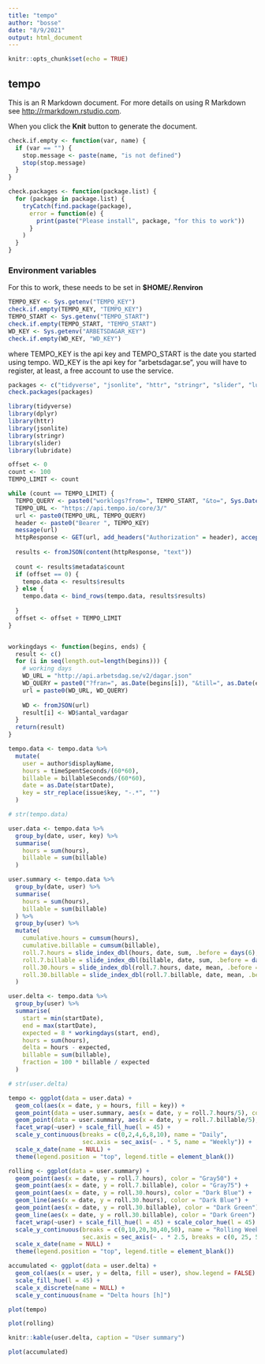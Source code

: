 ```yaml
---
title: "tempo"
author: "bosse"
date: "8/9/2021"
output: html_document
---
```


```r
knitr::opts_chunk$set(echo = TRUE)
```

## tempo

This is an R Markdown document. For more details on using R Markdown see <http://rmarkdown.rstudio.com>.

When you click the **Knit** button to generate the document.

```r
check.if.empty <- function(var, name) {
  if (var == "") {
    stop.message <- paste(name, "is not defined")
    stop(stop.message)
  }
}

check.packages <- function(package.list) {
  for (package in package.list) {
    tryCatch(find.package(package),
      error = function(e) {
        print(paste("Please install", package, "for this to work"))
      }
    )
  }  
}
```

### Environment variables

For this to work, these needs to be set in **$HOME/.Renviron**

```r
TEMPO_KEY <- Sys.getenv("TEMPO_KEY")
check.if.empty(TEMPO_KEY, "TEMPO_KEY")
TEMPO_START <- Sys.getenv("TEMPO_START")
check.if.empty(TEMPO_START, "TEMPO_START")
WD_KEY <- Sys.getenv("ARBETSDAGAR_KEY")
check.if.empty(WD_KEY, "WD_KEY")
```

where TEMPO_KEY is the api key and TEMPO_START is the date you started using tempo. WD_KEY is the api key for "arbetsdagar.se", you will have to register, at least, a free account to use the service.

```r

packages <- c("tidyverse", "jsonlite", "httr", "stringr", "slider", "lubridate")
check.packages(packages)

library(tidyverse)
library(dplyr)
library(httr)
library(jsonlite)
library(stringr)
library(slider)
library(lubridate)
```

```r
offset <- 0
count <- 100
TEMPO_LIMIT <- count

while (count == TEMPO_LIMIT) {
  TEMPO_QUERY <- paste0("worklogs?from=", TEMPO_START, "&to=", Sys.Date(), "&offset=", offset, "&limit=", TEMPO_LIMIT)
  TEMPO_URL <- "https://api.tempo.io/core/3/"
  url <- paste0(TEMPO_URL, TEMPO_QUERY)
  header <- paste0("Bearer ", TEMPO_KEY)
  message(url)
  httpResponse <- GET(url, add_headers("Authorization" = header), accept_json(), timeout(20))
  
  results <- fromJSON(content(httpResponse, "text"))
  
  count <- results$metadata$count
  if (offset == 0) {
    tempo.data <- results$results
  } else {
    tempo.data <- bind_rows(tempo.data, results$results)
    
  }
  offset <- offset + TEMPO_LIMIT
}


workingdays <- function(begins, ends) {
  result <- c()
  for (i in seq(length.out=length(begins))) {
    # working days
    WD_URL = "http://api.arbetsdag.se/v2/dagar.json"
    WD_QUERY = paste0("?fran=", as.Date(begins[i]), "&till=", as.Date(ends[i]), "&key=", WD_KEY, "&id=1234")
    url = paste0(WD_URL, WD_QUERY)
    
    WD <- fromJSON(url)
    result[i] <- WD$antal_vardagar
  }
  return(result)
}
```

```r

tempo.data <- tempo.data %>%
  mutate(
    user = author$displayName,
    hours = timeSpentSeconds/(60*60),
    billable = billableSeconds/(60*60),
    date = as.Date(startDate),
    key = str_replace(issue$key, "-.*", "")
  )

# str(tempo.data)

user.data <- tempo.data %>%
  group_by(date, user, key) %>%
  summarise(
    hours = sum(hours),
    billable = sum(billable)
  )

user.summary <- tempo.data %>%
  group_by(date, user) %>%
  summarise(
    hours = sum(hours),
    billable = sum(billable)
  ) %>%
  group_by(user) %>%
  mutate(
    cumulative.hours = cumsum(hours),
    cumulative.billable = cumsum(billable),
    roll.7.hours = slide_index_dbl(hours, date, sum, .before = days(6), .complete = TRUE),
    roll.7.billable = slide_index_dbl(billable, date, sum, .before = days(6), .complete = TRUE),
    roll.30.hours = slide_index_dbl(roll.7.hours, date, mean, .before = days(29), .complete = TRUE),
    roll.30.billable = slide_index_dbl(roll.7.billable, date, mean, .before = days(29), .complete = TRUE)
  )

user.delta <- tempo.data %>%
  group_by(user) %>%
  summarise(
    start = min(startDate),
    end = max(startDate),
    expected = 8 * workingdays(start, end), 
    hours = sum(hours),
    delta = hours - expected,
    billable = sum(billable),
    fraction = 100 * billable / expected
  )

# str(user.delta)

```

```r
tempo <- ggplot(data = user.data) +
  geom_col(aes(x = date, y = hours, fill = key)) +
  geom_point(data = user.summary, aes(x = date, y = roll.7.hours/5), color = "Gray15") + 
  geom_point(data = user.summary, aes(x = date, y = roll.7.billable/5), color = "Gray35") + 
  facet_wrap(~user) + scale_fill_hue(l = 45) + 
  scale_y_continuous(breaks = c(0,2,4,6,8,10), name = "Daily", 
                     sec.axis = sec_axis(~ . * 5, name = "Weekly")) +
  scale_x_date(name = NULL) +
  theme(legend.position = "top", legend.title = element_blank())
```

```r
rolling <- ggplot(data = user.summary) +
  geom_point(aes(x = date, y = roll.7.hours), color = "Gray50") + 
  geom_point(aes(x = date, y = roll.7.billable), color = "Gray75") + 
  geom_point(aes(x = date, y = roll.30.hours), color = "Dark Blue") + 
  geom_line(aes(x = date, y = roll.30.hours), color = "Dark Blue") + 
  geom_point(aes(x = date, y = roll.30.billable), color = "Dark Green") + 
  geom_line(aes(x = date, y = roll.30.billable), color = "Dark Green") + 
  facet_wrap(~user) + scale_fill_hue(l = 45) + scale_color_hue(l = 45) +
  scale_y_continuous(breaks = c(0,10,20,30,40,50), name = "Rolling Weekly [h]", 
                     sec.axis = sec_axis(~ . * 2.5, breaks = c(0, 25, 50, 75), name = "Rolling Fraction [%] ")) +
  scale_x_date(name = NULL) +
  theme(legend.position = "top", legend.title = element_blank())
```

```r
accumulated <- ggplot(data = user.delta) +
  geom_col(aes(x = user, y = delta, fill = user), show.legend = FALSE) +
  scale_fill_hue(l = 45) +
  scale_x_discrete(name = NULL) +
  scale_y_continuous(name = "Delta hours [h]")
```

```r
plot(tempo)

plot(rolling)

knitr::kable(user.delta, caption = "User summary")

plot(accumulated)
```
